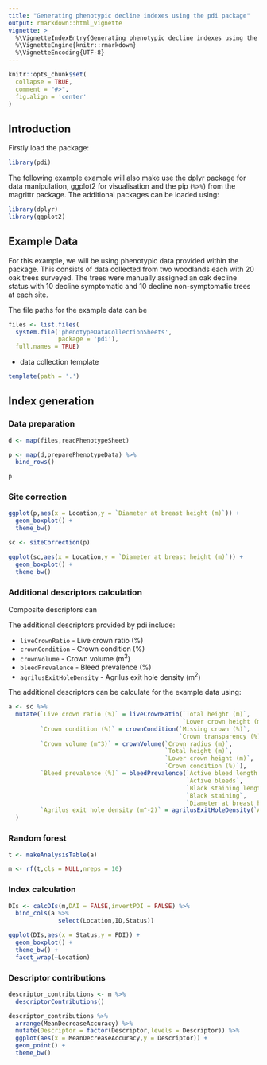 ```yaml
---
title: "Generating phenotypic decline indexes using the pdi package"
output: rmarkdown::html_vignette
vignette: >
  %\VignetteIndexEntry{Generating phenotypic decline indexes using the pdi package}
  %\VignetteEngine{knitr::rmarkdown}
  %\VignetteEncoding{UTF-8}
---
```


```r
knitr::opts_chunk$set(
  collapse = TRUE,
  comment = "#>",
  fig.align = 'center'
)
```

## Introduction

Firstly load the package:

```r
library(pdi)
```

The following example example will also make use the dplyr package for data manipulation, ggplot2 for visualisation and the pip (`%>%`) from the magrittr package.
The additional packages can be loaded using:

```r
library(dplyr)
library(ggplot2)
```

## Example Data

For this example, we will be using phenotypic data provided within the package.
This consists of data collected from two woodlands each with 20 oak trees surveyed.
The trees were manually assigned an oak decline status with 10 decline symptomatic and 10 decline non-symptomatic trees at each site.

The file paths for the example data can be 

```r
files <- list.files(
  system.file('phenotypeDataCollectionSheets',
              package = 'pdi'),
  full.names = TRUE) 
```

* data collection template

```r
template(path = '.')
```

## Index generation

### Data preparation

```r
d <- map(files,readPhenotypeSheet)
```

```r
p <- map(d,preparePhenotypeData) %>%
  bind_rows()
```

```r
p
```

### Site correction

```r
ggplot(p,aes(x = Location,y = `Diameter at breast height (m)`)) +
  geom_boxplot() +
  theme_bw()
```

```r
sc <- siteCorrection(p)
```

```r
ggplot(sc,aes(x = Location,y = `Diameter at breast height (m)`)) +
  geom_boxplot() +
  theme_bw()
```

### Additional descriptors calculation

Composite descriptors can 

The additional descriptors provided by pdi include:

* `liveCrownRatio` - Live crown ratio (%)
* `crownCondition` - Crown condition (%)
* `crownVolume` - Crown volume (m^3^)
* `bleedPrevalence` - Bleed prevalence (%)
* `agrilusExitHoleDensity` - Agrilus exit hole density (m^2^)

The additional descriptors can be calculate for the example data using:

```r
a <- sc %>%
  mutate(`Live crown ratio (%)` = liveCrownRatio(`Total height (m)`,
                                                 `Lower crown height (m)`),
         `Crown condition (%)` = crownCondition(`Missing crown (%)`,
                                                `Crown transparency (%)`),
         `Crown volume (m^3)` = crownVolume(`Crown radius (m)`,
                                            `Total height (m)`,
                                            `Lower crown height (m)`,
                                            `Crown condition (%)`),
         `Bleed prevalence (%)` = bleedPrevalence(`Active bleed length (mm)`,
                                                  `Active bleeds`,
                                                  `Black staining length (mm)`,
                                                  `Black staining`,
                                                  `Diameter at breast height (m)`),
         `Agrilus exit hole density (m^-2)` = agrilusExitHoleDensity(`Agrilus exit holes`,`Diameter at breast height (m)`)
  )
```

### Random forest
```r
t <- makeAnalysisTable(a)
```

```r
m <- rf(t,cls = NULL,nreps = 10)
```

### Index calculation

```r
DIs <- calcDIs(m,DAI = FALSE,invertPDI = FALSE) %>%
  bind_cols(a %>%
              select(Location,ID,Status))
```

```r
ggplot(DIs,aes(x = Status,y = PDI)) +
  geom_boxplot() +
  theme_bw() +
  facet_wrap(~Location)
```

### Descriptor contributions

```r
descriptor_contributions <- m %>%
  descriptorContributions()
```

```r
descriptor_contributions %>%
  arrange(MeanDecreaseAccuracy) %>%
  mutate(Descriptor = factor(Descriptor,levels = Descriptor)) %>%
  ggplot(aes(x = MeanDecreaseAccuracy,y = Descriptor)) +
  geom_point() +
  theme_bw()
```

